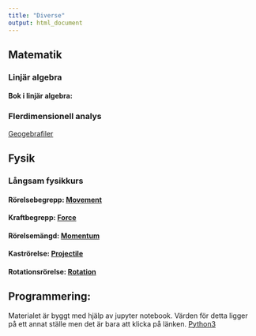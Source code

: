 ```yaml
---
title: "Diverse"
output: html_document
---
```


## Matematik
###   Linjär algebra
####   Bok i linjär algebra: <!-- [Bok](cognitrap.github.io/Matematik/Linjär_Algebra/LA1.pdf) -->


####     <!-- Resurs till Bok: [Del2](cognitrap.github.io/Matematik/Linjär_Algebra/Del2.pdf) -->


###   Flerdimensionell analys

[Geogebrafiler](cognitrap.github.io/Matematik/Flervariabelanalys/Geogebrafiler/ggbfiler.html)


#### <!-- -->



## Fysik
###    Långsam fysikkurs
#### Rörelsebegrepp: [Movement](cognitrap.github.io/Fysik/LångsamFysikkurs/Movement.pdf)

#### Kraftbegrepp: [Force](cognitrap.github.io/Fysik/LångsamFysikkurs/Force.pdf)

#### Rörelsemängd: [Momentum](cognitrap.github.io/Fysik/LångsamFysikkurs/Momentum.pdf)

#### Kaströrelse: [Projectile](cognitrap.github.io/Fysik/LångsamFysikkurs/Projectile.pdf)

#### Rotationsrörelse: [Rotation](cognitrap.github.io/Fysik/LångsamFysikkurs/Rotation.pdf)


#### <!-- -->
#### <!-- -->
## Programmering:

Materialet är byggt med hjälp av jupyter notebook. Värden för detta ligger på ett annat ställe men det är bara att klicka på länken. 
[Python3]( https://mybinder.org/v2/gh/cognitrap/progr/master?filepath=index.ipynb)
